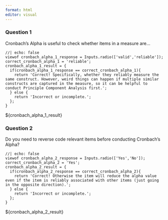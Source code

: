 ```yaml
---
format: html
editor: visual
---
```


### Question 1

Cronbach's Alpha is useful to check whether items in a measure are...

```ojs
//| echo: false
viewof cronbach_alpha_1_response = Inputs.radio(['valid','reliable']);
correct_cronbach_alpha_1 = 'reliable';
cronbach_alpha_1_result = {
  if(cronbach_alpha_1_response == correct_cronbach_alpha_1){
    return 'Correct! Specifically, whether they reliably measure the same construct. However, weird things can happen if multiple similar constructs are captured in the measure, so it can be helpful to conduct Principle Component Analysis first.';
  } else {
    return 'Incorrect or incomplete.';
  };
}
```

\${cronbach_alpha_1\_result}

### Question 2

Do you need to reverse code relevant items before conducting Cronbach's Alpha?

```ojs
//| echo: false
viewof cronbach_alpha_2_response = Inputs.radio(['Yes','No']);
correct_cronbach_alpha_2 = 'Yes';
cronbach_alpha_2_result = {
  if(cronbach_alpha_2_response == correct_cronbach_alpha_2){
    return 'Correct! Otherwise the item will reduce the alpha value even if the item is reliably associated with other items (just going in the opposite direction).';
  } else {
    return 'Incorrect or incomplete.';
  };
}
```

\${cronbach_alpha_2\_result}
